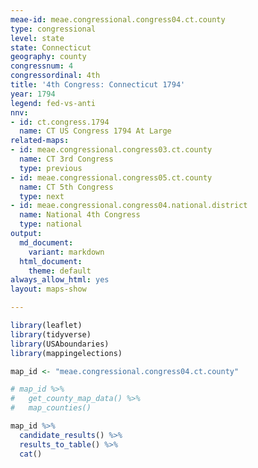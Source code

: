 ```yaml
---
meae-id: meae.congressional.congress04.ct.county
type: congressional
level: state
state: Connecticut
geography: county
congressnum: 4
congressordinal: 4th
title: '4th Congress: Connecticut 1794'
year: 1794
legend: fed-vs-anti
nnv:
- id: ct.congress.1794
  name: CT US Congress 1794 At Large
related-maps:
- id: meae.congressional.congress03.ct.county
  name: CT 3rd Congress
  type: previous
- id: meae.congressional.congress05.ct.county
  name: CT 5th Congress
  type: next
- id: meae.congressional.congress04.national.district
  name: National 4th Congress
  type: national
output:
  md_document:
    variant: markdown
  html_document:
    theme: default
always_allow_html: yes
layout: maps-show

---
```


```r
library(leaflet)
library(tidyverse)
library(USAboundaries)
library(mappingelections)

map_id <- "meae.congressional.congress04.ct.county"
```

<div class="map">

```r
# map_id %>%
#   get_county_map_data() %>% 
#   map_counties()
```

</div>

<div class="results-table">

```r
map_id %>%
  candidate_results() %>%
  results_to_table() %>%
  cat()
```

</div>
